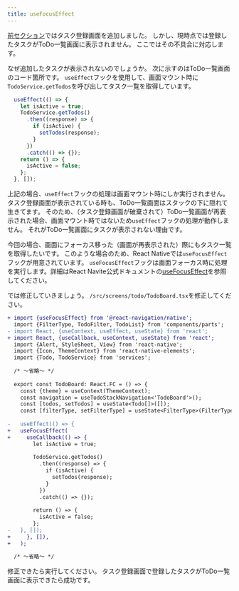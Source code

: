 ```yaml
---
title: useFocusEffect
---
```


[前セクション](./todo-form)ではタスク登録画面を追加しました。
しかし、現時点では登録したタスクがToDo一覧画面に表示されません。
ここではその不具合に対応します。

なぜ追加したタスクが表示されないのでしょうか。
次に示すのはToDo一覧画面のコード箇所です。
`useEffect`フックを使用して、画面マウント時に`TodoService.getTodos`を呼び出してタスク一覧を取得しています。

```typescript jsx
  useEffect(() => {
    let isActive = true;
    TodoService.getTodos()
      .then((response) => {
        if (isActive) {
          setTodos(response);
        }
      })
      .catch(() => {});
    return () => {
      isActive = false;
    };
  }, []);
```

上記の場合、`useEffect`フックの処理は画面マウント時にしか実行されません。
タスク登録画面が表示されている時も、ToDo一覧画面はスタックの下に隠れて生きてます。
そのため、（タスク登録画面が破棄されて）ToDo一覧画面が再表示された場合、画面マウント時ではないため`useEffect`フックの処理が動作しません。
それがToDo一覧画面にタスクが表示されない理由です。

今回の場合、画面にフォーカス移った（画面が再表示された）際にもタスク一覧を取得したいです。
このような場合のため、React Nativeでは`useFocusEffect`フックが用意されています。
`useFocusEffect`フックは画面フォーカス時に処理を実行します。詳細はReact Navite公式ドキュメントの[useFocusEffect](https://reactnavigation.org/docs/use-focus-effect/)を参照してください。

では修正していきましょう。
`/src/screens/todo/TodoBoard.tsx`を修正してください。

```diff title="/src/screens/todo/TodoBoard.tsx"
+ import {useFocusEffect} from '@react-navigation/native';
  import {FilterType, TodoFilter, TodoList} from 'components/parts';
- import React, {useContext, useEffect, useState} from 'react';
+ import React, {useCallback, useContext, useState} from 'react';
  import {Alert, StyleSheet, View} from 'react-native';
  import {Icon, ThemeContext} from 'react-native-elements';
  import {Todo, TodoService} from 'services';
  
  /* ～省略～ */  
  
  export const TodoBoard: React.FC = () => {
    const {theme} = useContext(ThemeContext);
    const navigation = useTodoStackNavigation<'TodoBoard'>();
    const [todos, setTodos] = useState<Todo[]>([]);
    const [filterType, setFilterType] = useState<FilterType>(FilterType.ALL);
  
-   useEffect(() => {
+   useFocusEffect(
+     useCallback(() => {
        let isActive = true;
  
        TodoService.getTodos()
          .then((response) => {
            if (isActive) {
              setTodos(response);
            }
          })
          .catch(() => {});
  
        return () => {
          isActive = false;
        };
-   }, []);
+     }, []),
+   );

  /* ～省略～ */  
```

修正できたら実行してください。
タスク登録画面で登録したタスクがToDo一覧画面に表示できたら成功です。
